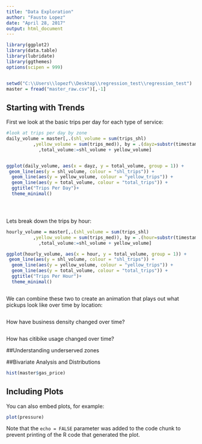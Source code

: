 ```yaml
---
title: "Data Exploration"
author: "Fausto Lopez"
date: "April 28, 2017"
output: html_document
---
```


```r
library(ggplot2)
library(data.table)
library(lubridate)
library(ggthemes)
options(scipen = 999)


setwd("C:\\Users\\lopezf\\Desktop\\regression_test\\regression_test")
master = fread("master_raw.csv")[,-1]

```

## Starting with Trends

First we look at the basic trips per day for each type of service:

```r

#look at trips per day by zone
daily_volume = master[,.(shl_volume = sum(trips_shl)
          ,yellow_volume = sum(trips_med)), by = .(dayz=substr(timestampz, 1, 10))][
            ,total_volume:=shl_volume + yellow_volume]


ggplot(daily_volume, aes(x = dayz, y = total_volume, group = 1)) + 
 geom_line(aes(y = shl_volume, colour = "shl_trips")) +
  geom_line(aes(y = yellow_volume, colour = "yellow_trips")) +
  geom_line(aes(y = total_volume, colour = "total_trips")) + 
  ggtitle("Trips Per Day")+
  theme_minimal()





```

Lets break down the trips by hour:

```r
hourly_volume = master[,.(shl_volume = sum(trips_shl)
          ,yellow_volume = sum(trips_med)), by = .(hour=substr(timestampz, 12, 13))][
            ,total_volume:=shl_volume + yellow_volume]

ggplot(hourly_volume, aes(x = hour, y = total_volume, group = 1)) + 
 geom_line(aes(y = shl_volume, colour = "shl_trips")) +
  geom_line(aes(y = yellow_volume, colour = "yellow_trips")) +
  geom_line(aes(y = total_volume, colour = "total_trips")) + 
  ggtitle("Trips Per Hour")+
  theme_minimal()



```


We can combine these two to create an animation that plays out what pickups look like over time by location:

```r

```


How have business density changed over time?

```r

```

How has citibike usage changed over time?



##Understanding underserved zones





##Bivariate Analysis and Distributions

```r
hist(master$gas_price)


```





## Including Plots

You can also embed plots, for example:

```r
plot(pressure)
```

Note that the `echo = FALSE` parameter was added to the code chunk to prevent printing of the R code that generated the plot.
